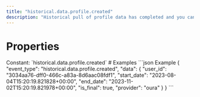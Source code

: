 ```yaml
---
title: "historical.data.profile.created"
description: "Historical pull of profile data has completed and you can now pull data for this resource."
---
```

# Properties
<ResponseField name="event_type" type="const string" required="true">
Constant: `historical.data.profile.created`
</ResponseField>
<ResponseField name="data" type="HistoricalDataCreated" required="true">
<Expandable title="HistoricalDataCreated" defaultOpen="true">
<ResponseField name="user_id" type="string" required="true">
</ResponseField>
<ResponseField name="start_date" type="string" required="true">
</ResponseField>
<ResponseField name="end_date" type="string" required="true">
</ResponseField>
<ResponseField name="is_final" type="boolean" required="true">
</ResponseField>
<ResponseField name="provider" type="string" required="true">
</ResponseField>
</Expandable>
</ResponseField>
# Examples
<CodeGroup>
```json Example
{
  "event_type": "historical.data.profile.created",
  "data": {
    "user_id": "3034aa76-dff0-466c-a83a-8d6aac08fdf1",
    "start_date": "2023-08-04T15:20:19.821828+00:00",
    "end_date": "2023-11-02T15:20:19.821978+00:00",
    "is_final": true,
    "provider": "oura"
  }
}
```
</CodeGroup>
